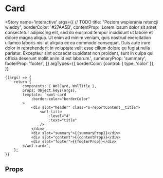 
<Meta title='organisms/Card' component={WnlCard} />

# Card

<Story name='interactive'
    args={{
//     TODO
        title: "Poziom wspierania retencji wiedzy",
        borderColor: '#27AA5B',
        contentProp: 'Lorem ipsum dolor sit amet, consectetur adipiscing elit, sed do eiusmod tempor incididunt ut labore et dolore magna aliqua. Ut enim ad minim veniam, quis nostrud exercitation ullamco laboris nisi ut aliquip ex ea commodo consequat. Duis aute irure dolor in reprehenderit in voluptate velit esse cillum dolore eu fugiat nulla pariatur. Excepteur sint occaecat cupidatat non proident, sunt in culpa qui officia deserunt mollit anim id est laborum.',
        summaryProp: 'summary',
        footerProp: 'footer',
    }}
    argTypes={{
        borderColor: {control: { type: 'color' }},
    }}
>
    {(args) => {
        return {
            components: { WnlCard, WnlTitle },
            props: Object.keys(args),
            template: `<wnl-card
                :border-color="borderColor"
            >
                <div slot="header" class="o-reportContent__title">
                    <wnl-title
                        :level="4"
                        :text="title"
                    />
                </div>
                <div slot="summary">{{summaryProp}}</div>
                <div slot="content">{{contentProp}}</div>
                <div slot="footer">{{footerProp}}</div>
            </wnl-card>`,
        };
    }}
</Story>

## Props

<Props of={WnlCard} />
